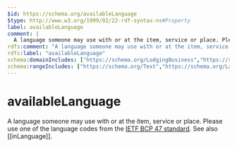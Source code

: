 ```yaml
---
$id: https://schema.org/availableLanguage
$type: http://www.w3.org/1999/02/22-rdf-syntax-ns#Property
label: availableLanguage
comment: |
  A language someone may use with or at the item, service or place. Please use one of the language codes from the [IETF BCP 47 standard](http://tools.ietf.org/html/bcp47). See also [[inLanguage]].
rdfs:comment: "A language someone may use with or at the item, service or place. Please use one of the language codes from the [IETF BCP 47 standard](http://tools.ietf.org/html/bcp47). See also [[inLanguage]]."
rdfs:label: "availableLanguage"
schema:domainIncludes: ["https://schema.org/LodgingBusiness","https://schema.org/ContactPoint","https://schema.org/Course","https://schema.org/ServiceChannel","https://schema.org/TouristAttraction"]
schema:rangeIncludes: ["https://schema.org/Text","https://schema.org/Language"]
---
```


# availableLanguage

A language someone may use with or at the item, service or place. Please use one of the language codes from the [IETF BCP 47 standard](http://tools.ietf.org/html/bcp47). See also [[inLanguage]].

